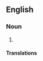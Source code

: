 ==English==

===Noun===
{{en-noun}}

# {{synonym of|en|graduated cylinder}}

====Translations====
{{trans-see|graduated cylinder}}